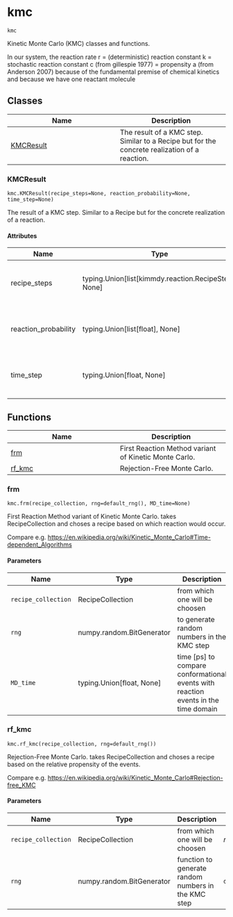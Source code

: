 # kmc { #kimmdy.kmc }

`kmc`

Kinetic Monte Carlo (KMC) classes and functions.

In our system, the reaction rate r = (deterministic) reaction constant k
= stochastic reaction constant c (from gillespie 1977)
= propensity a (from Anderson 2007)
because of the fundamental premise of chemical kinetics
and because we have one reactant molecule

## Classes

| Name | Description |
| --- | --- |
| [KMCResult](#kimmdy.kmc.KMCResult) | The result of a KMC step. Similar to a Recipe but for the concrete realization of a reaction. |

### KMCResult { #kimmdy.kmc.KMCResult }

`kmc.KMCResult(recipe_steps=None, reaction_probability=None, time_step=None)`

The result of a KMC step. Similar to a Recipe but for the concrete realization of a reaction.

#### Attributes

| Name                 | Type                                                     | Description                                          |
|----------------------|----------------------------------------------------------|------------------------------------------------------|
| recipe_steps         | typing.Union\[list\[kimmdy.reaction.RecipeStep\], None\] | Single sequence of RecipeSteps to build product      |
| reaction_probability | typing.Union\[list\[float\], None\]                      | Integral of reaction propensity with respect to time |
| time_step            | typing.Union\[float, None\]                              | Time step during which the reaction occurs           |

## Functions

| Name | Description |
| --- | --- |
| [frm](#kimmdy.kmc.frm) | First Reaction Method variant of Kinetic Monte Carlo. |
| [rf_kmc](#kimmdy.kmc.rf_kmc) | Rejection-Free Monte Carlo. |

### frm { #kimmdy.kmc.frm }

`kmc.frm(recipe_collection, rng=default_rng(), MD_time=None)`

First Reaction Method variant of Kinetic Monte Carlo.
takes RecipeCollection and choses a recipe based on which reaction would occur.

Compare e.g. <https://en.wikipedia.org/wiki/Kinetic_Monte_Carlo#Time-dependent_Algorithms>

#### Parameters

| Name                | Type                        | Description                                                                        | Default         |
|---------------------|-----------------------------|------------------------------------------------------------------------------------|-----------------|
| `recipe_collection` | RecipeCollection            | from which one will be choosen                                                     | _required_      |
| `rng`               | numpy.random.BitGenerator   | to generate random numbers in the KMC step                                         | `default_rng()` |
| `MD_time`           | typing.Union\[float, None\] | time [ps] to compare conformational events with reaction events in the time domain | `None`          |

### rf_kmc { #kimmdy.kmc.rf_kmc }

`kmc.rf_kmc(recipe_collection, rng=default_rng())`

Rejection-Free Monte Carlo.
takes RecipeCollection and choses a recipe based on the relative propensity of the events.


Compare e.g. <https://en.wikipedia.org/wiki/Kinetic_Monte_Carlo#Rejection-free_KMC>

#### Parameters

| Name                | Type                      | Description                                         | Default         |
|---------------------|---------------------------|-----------------------------------------------------|-----------------|
| `recipe_collection` | RecipeCollection          | from which one will be choosen                      | _required_      |
| `rng`               | numpy.random.BitGenerator | function to generate random numbers in the KMC step | `default_rng()` |